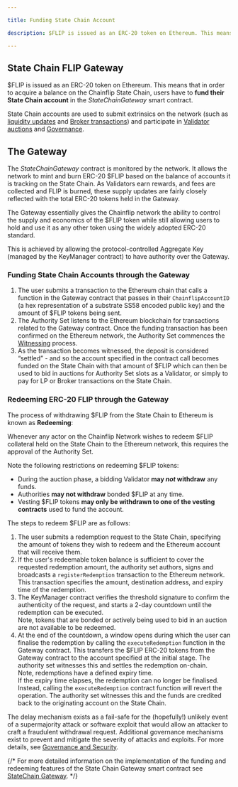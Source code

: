 ```yaml
---

title: Funding State Chain Account

description: $FLIP is issued as an ERC-20 token on Ethereum. This means that in order to acquire a balance on the Chainflip State Chain, users have to fund their State Chain account in the StateChainGateway smart contract.

---
```


## State Chain FLIP Gateway

$FLIP is issued as an ERC-20 token on Ethereum. This means that in order to acquire a balance on the Chainflip State Chain, users have to **fund their State Chain account** in the *StateChainGateway* smart contract.

State Chain accounts are used to submit extrinsics on the network (such as [liquidity updates](../swaps-amm/liquidity-provider-accounts.md#managing-liquidity-positions) and [Broker transactions](../swaps-amm/deposit-channels-and-brokers.md)) and participate in [Validator auctions](validator-auctions-bonds-and-rewards#auctions) and [Governance](../components/governance-and-security.md).&#x20;

## The Gateway

The *StateChainGateway* contract is monitored by the network. It allows the network to mint and burn ERC-20 \$FLIP based on the balance of accounts it is tracking on the State Chain. As Validators earn rewards, and fees are collected and FLIP is burned, these supply updates are fairly closely reflected with the total ERC-20 tokens held in the Gateway.

The Gateway essentially gives the Chainflip network the ability to control the supply and economics of the $FLIP token while still allowing users to hold and use it as any other token using the widely adopted ERC-20 standard.

This is achieved by allowing the protocol-controlled Aggregate Key (managed by the KeyManager contract) to have authority over the Gateway.

### Funding State Chain Accounts through the Gateway

1. The user submits a transaction to the Ethereum chain that calls a function in the Gateway contract that passes in their `ChainflipAccountID` (a hex representation of a substrate SS58 encoded public key) and the amount of $FLIP tokens being sent.
2. The Authority Set listens to the Ethereum blockchain for transactions related to the Gateway contract. Once the funding transaction has been confirmed on the Ethereum network, the Authority Set commences the [Witnessing](ingress-witnessing-deposits#witnessing) process.
3. As the transaction becomes witnessed, the deposit is considered “settled” - and so the account specified in the contract call becomes funded on the State Chain with that amount of $FLIP which can then be used to bid in auctions for Authority Set slots as a Validator, or simply to pay for LP or Broker transactions on the State Chain.

### Redeeming ERC-20 FLIP through the Gateway

The process of withdrawing $FLIP from the State Chain to Ethereum is known as **Redeeming**:

Whenever any actor on the Chainflip Network wishes to redeem $FLIP collateral held on the State Chain to the Ethereum network, this requires the approval of the Authority Set.&#x20;

Note the following restrictions on redeeming $FLIP tokens:

- During the auction phase, a bidding Validator **may _not_ withdraw** any funds.
- Authorities **may not withdraw** bonded $FLIP at any time.
- Vesting $FLIP tokens **may only be withdrawn to one of the vesting contracts** used to fund the account.

The steps to redeem $FLIP are as follows:

1. The user submits a redemption request to the State Chain, specifying the amount of tokens they wish to redeem and the Ethereum account that will receive them.
2. If the user's redeemable token balance is sufficient to cover the requested redemption amount, the authority set authors, signs and broadcasts a `registerRedemption` transaction to the Ethereum network. This transaction specifies the amount, destination address, and expiry time of the redemption.
3. The KeyManager contract verifies the threshold signature to confirm the authenticity of the request, and starts a 2-day countdown until the redemption can be executed.\
   Note, tokens that are bonded or actively being used to bid in an auction are not available to be redeemed.
4. At the end of the countdown, a window opens during which the user can finalise the redemption by calling the `executeRedemption` function in the Gateway contract. This transfers the $FLIP ERC-20 tokens from the Gateway contract to the account specified at the initial stage. The authority set witnesses this and settles the redemption on-chain.\
   Note, redemptions have a defined expiry time. \
   If the expiry time elapses, the redemption can no longer be finalised. Instead, calling the `executeRedemption` contract function will revert the operation. The authority set witnesses this and the funds are credited back to the originating account on the State Chain.&#x20;

The delay mechanism exists as a fail-safe for the (hopefully!) unlikely event of a supermajority attack or software exploit that would allow an attacker to craft a fraudulent withdrawal request. Additional governance mechanisms exist to prevent and mitigate the severity of attacks and exploits. For more details, see [Governance and Security](../components/governance-and-security.md).&#x20;

{/* For more detailed information on the implementation of the funding and redeeming features of the State Chain Gateway smart contract see [StateChain Gateway](../../swapping/integration/evm-integrations/advanced/statechain-gateway.mdx). */}